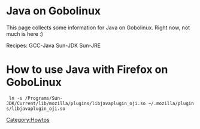 = Java on Gobolinux =

This page collects some information for Java on Gobolinux. Right now, not much is here :)

Recipes: GCC-Java Sun-JDK Sun-JRE

= How to use Java with Firefox on GoboLinux =

  ln -s /Programs/Sun-JDK/Current/lib/mozilla/plugins/libjavaplugin_oji.so ~/.mozilla/plugins/libjavaplugin_oji.so


[[Category:Howtos]]
